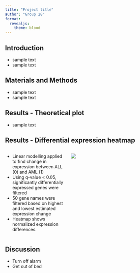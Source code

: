 ```yaml
---
title: "Project title"
author: "Group 28"
format: 
  revealjs:
    theme: blood
---
```


## Introduction
- sample text
- sample text

## Materials and Methods
- sample text
- sample text

## Results - Theoretical plot
- sample text

## Results - Differential expression heatmap {.smaller}
::: columns
::: {.column width="40%"}
- Linear modelling applied to find change in expression between ALL (0) and AML (1)
- Using q-value < 0.05, significantly differentially expressed genes were filtered
- 50 gene names were filtered based on highest and lowest estimated expression change  
- Heatmap shows normalized expression differences
:::

::: {.column width="60%"}
![](../results/05_combined_heatmap.png)
:::
:::

## Discussion

- Turn off alarm
- Get out of bed

